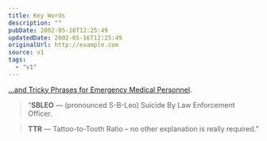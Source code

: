 ```yaml
---
title: Key Words
description: ""
pubDate: 2002-05-16T12:25:49
updatedDate: 2002-05-16T12:25:49
originalUrl: http://example.com
source: v1
tags:
  - "v1"
---
```


[&#8230;and Tricky Phrases for Emergency Medical Personnel][1].

> &#8220;**SBLEO** &#8212; (pronounced S-B-Leo) Suicide By Law Enforcement Officer.

> **TTR** &#8212; Tattoo-to-Tooth Ratio &#8211; no other explanation is really required.&#8221;

[1]: http://www.talweb.com/redlimey/mems/phrases.htm "Madison County emergency room jargon"
